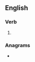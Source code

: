 ==English==

===Verb===
{{head|en|verb form}}

# {{en-third-person singular of|amortise}}

===Anagrams===
* {{anagrams|en|Masorites|atomisers|mesotarsi}}